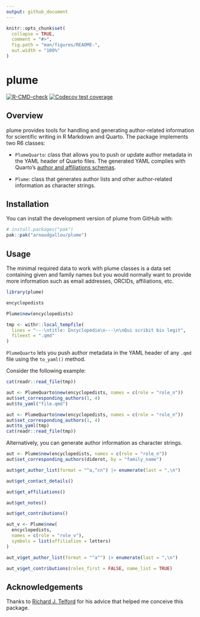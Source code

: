 ```yaml
---
output: github_document
---
```


<!-- README.md is generated from README.Rmd. Please edit that file -->

```r
knitr::opts_chunk$set(
  collapse = TRUE,
  comment = "#>",
  fig.path = "man/figures/README-",
  out.width = "100%"
)
```

# plume

<!-- badges: start -->
[![R-CMD-check](https://github.com/arnaudgallou/plume/actions/workflows/R-CMD-check.yaml/badge.svg)](https://github.com/arnaudgallou/plume/actions/workflows/R-CMD-check.yaml)
[![Codecov test coverage](https://codecov.io/gh/arnaudgallou/plume/branch/main/graph/badge.svg)](https://app.codecov.io/gh/arnaudgallou/plume?branch=main)
<!-- badges: end -->

## Overview

plume provides tools for handling and generating author-related information for scientific writing in R Markdown and Quarto. The package implements two R6 classes:

- `PlumeQuarto`: class that allows you to push or update author metadata in the YAML header of Quarto files. The generated YAML complies with Quarto's [author and affiliations schemas](https://quarto.org/docs/journals/authors.html).

- `Plume`: class that generates author lists and other author-related information as character strings.

## Installation

You can install the development version of plume from GitHub with:

```r
# install.packages("pak")
pak::pak("arnaudgallou/plume")
```

## Usage

The minimal required data to work with plume classes is a data set containing given and family names but you would normally want to provide more information such as email addresses, ORCIDs, affiliations, etc.

```r
library(plume)

encyclopedists

Plume$new(encyclopedists)
```

```r
tmp <- withr::local_tempfile(
  lines = "---\ntitle: Encyclopédie\n---\n\nQui scribit bis legit",
  fileext = ".qmd"
)
```

`PlumeQuarto` lets you push author metadata in the YAML header of any `.qmd` file using the `to_yaml()` method.

Consider the following example:

```r
cat(readr::read_file(tmp))
```

```r
aut <- PlumeQuarto$new(encyclopedists, names = c(role = "role_n"))
aut$set_corresponding_authors(1, 4)
aut$to_yaml("file.qmd")
```

```r
aut <- PlumeQuarto$new(encyclopedists, names = c(role = "role_n"))
aut$set_corresponding_authors(1, 4)
aut$to_yaml(tmp)
cat(readr::read_file(tmp))
```

Alternatively, you can generate author information as character strings.

```r
aut <- Plume$new(encyclopedists, names = c(role = "role_n"))
aut$set_corresponding_authors(diderot, by = "family_name")

aut$get_author_list(format = "^a,^cn") |> enumerate(last = ",\n")

aut$get_contact_details()

aut$get_affiliations()

aut$get_notes()

aut$get_contributions()

aut_v <- Plume$new(
  encyclopedists,
  names = c(role = "role_v"),
  symbols = list(affiliation = letters)
)

aut_v$get_author_list(format = "^a^") |> enumerate(last = ",\n")

aut_v$get_contributions(roles_first = FALSE, name_list = TRUE)
```

## Acknowledgements

Thanks to [Richard J. Telford](https://github.com/richardjtelford) for his advice that helped me conceive this package.
